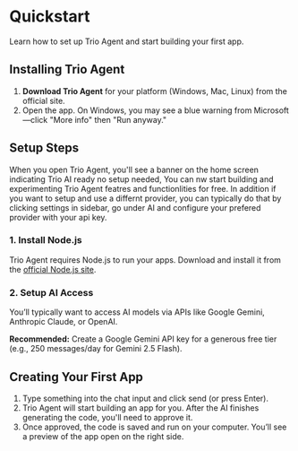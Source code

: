 
# Quickstart

Learn how to set up Trio Agent and start building your first app.

## Installing Trio Agent
1. **Download Trio Agent** for your platform (Windows, Mac, Linux) from the official site.
2. Open the app. On Windows, you may see a blue warning from Microsoft—click "More info" then "Run anyway."

## Setup Steps
When you open Trio Agent, you'll see a banner on the home screen indicating  Trio AI ready no setup needed, You can nw start building and experimenting Trio Agent featres and functionlities for free. In addition if you want to setup and use a differnt provider, you can typically do that by clicking settings in sidebar, go under AI and configure your prefered provider with your api key.

### 1. Install Node.js
Trio Agent requires Node.js to run your apps. Download and install it from the [official Node.js site](https://nodejs.org/).

### 2. Setup AI Access
You’ll typically want to access AI models via APIs like Google Gemini, Anthropic Claude, or OpenAI.

**Recommended:** Create a Google Gemini API key for a generous free tier (e.g., 250 messages/day for Gemini 2.5 Flash).

## Creating Your First App
1. Type something into the chat input and click send (or press Enter).
2. Trio Agent will start building an app for you. After the AI finishes generating the code, you'll need to approve it.
3. Once approved, the code is saved and run on your computer. You’ll see a preview of the app open on the right side.
